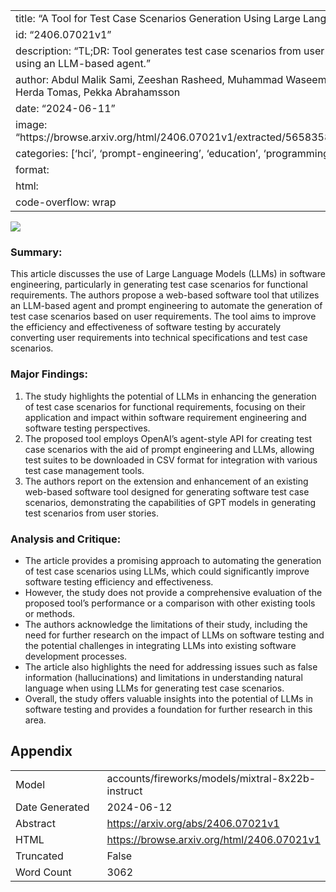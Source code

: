 
---
title: "A Tool for Test Case Scenarios Generation Using Large Language Models"
id: "2406.07021v1"
description: "TL;DR: Tool generates test case scenarios from user requirements using an LLM-based agent."
author: Abdul Malik Sami, Zeeshan Rasheed, Muhammad Waseem, Zheying Zhang, Herda Tomas, Pekka Abrahamsson
date: "2024-06-11"
image: "https://browse.arxiv.org/html/2406.07021v1/extracted/5658358/UseCases.png"
categories: ['hci', 'prompt-engineering', 'education', 'programming']
format:
  html:
    code-overflow: wrap
---

![](https://browse.arxiv.org/html/2406.07021v1/extracted/5658358/UseCases.png)

### Summary:

This article discusses the use of Large Language Models (LLMs) in software engineering, particularly in generating test case scenarios for functional requirements. The authors propose a web-based software tool that utilizes an LLM-based agent and prompt engineering to automate the generation of test case scenarios based on user requirements. The tool aims to improve the efficiency and effectiveness of software testing by accurately converting user requirements into technical specifications and test case scenarios.

### Major Findings:

1. The study highlights the potential of LLMs in enhancing the generation of test case scenarios for functional requirements, focusing on their application and impact within software requirement engineering and software testing perspectives.
2. The proposed tool employs OpenAI's agent-style API for creating test case scenarios with the aid of prompt engineering and LLMs, allowing test suites to be downloaded in CSV format for integration with various test case management tools.
3. The authors report on the extension and enhancement of an existing web-based software tool designed for generating software test case scenarios, demonstrating the capabilities of GPT models in generating test scenarios from user stories.

### Analysis and Critique:

* The article provides a promising approach to automating the generation of test case scenarios using LLMs, which could significantly improve software testing efficiency and effectiveness.
* However, the study does not provide a comprehensive evaluation of the proposed tool's performance or a comparison with other existing tools or methods.
* The authors acknowledge the limitations of their study, including the need for further research on the impact of LLMs on software testing and the potential challenges in integrating LLMs into existing software development processes.
* The article also highlights the need for addressing issues such as false information (hallucinations) and limitations in understanding natural language when using LLMs for generating test case scenarios.
* Overall, the study offers valuable insights into the potential of LLMs in software testing and provides a foundation for further research in this area.

## Appendix

|          |          |
|----------|----------|
| Model     | accounts/fireworks/models/mixtral-8x22b-instruct       |
| Date Generated     | 2024-06-12       |
| Abstract | [https://arxiv.org/abs/2406.07021v1](https://arxiv.org/abs/2406.07021v1)        |
| HTML     | [https://browse.arxiv.org/html/2406.07021v1](https://browse.arxiv.org/html/2406.07021v1)       |
| Truncated       | False       |
| Word Count       | 3062       |